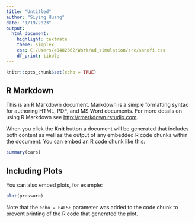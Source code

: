 ---
title: "Untitled"
author: "Siying Huang"
date: "1/19/2023"
output: 
  html_document: 
    highlight: textmate
    theme: simplex
    css: C:/Users/e0482362/Work/ad_simulation/src/sanofi.css
    df_print: tibble
---

```{r setup, include=FALSE}
knitr::opts_chunk$set(echo = TRUE)
```

## R Markdown

This is an R Markdown document. Markdown is a simple formatting syntax for authoring HTML, PDF, and MS Word documents. For more details on using R Markdown see <http://rmarkdown.rstudio.com>.

When you click the **Knit** button a document will be generated that includes both content as well as the output of any embedded R code chunks within the document. You can embed an R code chunk like this:

```{r cars}
summary(cars)
```

## Including Plots

You can also embed plots, for example:

```{r pressure, echo=FALSE}
plot(pressure)
```

Note that the `echo = FALSE` parameter was added to the code chunk to prevent printing of the R code that generated the plot.
